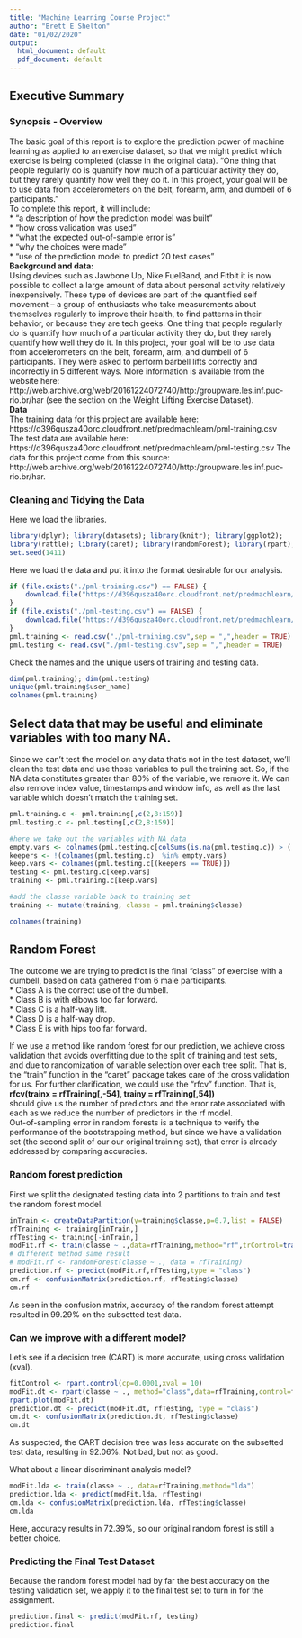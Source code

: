 ---
title: "Machine Learning Course Project"
author: "Brett E Shelton"
date: "01/02/2020"
output:
  html_document: default
  pdf_document: default
---

## Executive Summary
### Synopsis - Overview
The basic goal of this report is to explore the prediction power of machine learning as applied to an exercise dataset, so that we might predict which exercise is being completed (classe in the original data).   "One thing that people regularly do is quantify how  much of a particular activity they do, but they rarely quantify how well they do it. In this project, your goal will be to use data from accelerometers on the belt, forearm, arm, and dumbell of 6 participants."     
To complete this report, it will include:  
* “a description of how the prediction model was built”  
* "how cross validation was used"  
* "what the expected out-of-sample error is"  
* "why the choices were made"  
* "use of the prediction model to predict 20 test cases"  
__Background and data:__  
Using devices such as Jawbone Up, Nike FuelBand, and Fitbit it is now possible to collect a large amount of data about personal activity relatively inexpensively. These type of devices are part of the quantified self movement – a group of enthusiasts who take measurements about themselves regularly to improve their health, to find patterns in their behavior, or because they are tech geeks. One thing that people regularly do is quantify how much of a particular activity they do, but they rarely quantify how well they do it. In this project, your goal will be to use data from accelerometers on the belt, forearm, arm, and dumbell of 6 participants. They were asked to perform barbell lifts correctly and incorrectly in 5 different ways. More information is available from the website here: http://web.archive.org/web/20161224072740/http:/groupware.les.inf.puc-rio.br/har (see the section on the Weight Lifting Exercise Dataset).  
__Data__  
The training data for this project are available here:
https://d396qusza40orc.cloudfront.net/predmachlearn/pml-training.csv
The test data are available here:
https://d396qusza40orc.cloudfront.net/predmachlearn/pml-testing.csv
The data for this project come from this source: http://web.archive.org/web/20161224072740/http:/groupware.les.inf.puc-rio.br/har.
  
### Cleaning and Tidying the Data  
Here we load the libraries. 
```{r, echo=TRUE, results='hold', warning=FALSE, message=FALSE}
library(dplyr); library(datasets); library(knitr); library(ggplot2);
library(rattle); library(caret); library(randomForest); library(rpart); library(rpart.plot); library(klaR)
set.seed(1411)
```
Here we load the data and put it into the format desirable for our analysis.
```{r, echo=TRUE, warning=FALSE, message=FALSE}
if (file.exists("./pml-training.csv") == FALSE) {
    download.file("https://d396qusza40orc.cloudfront.net/predmachlearn/pml-training.csv","./pml-training.csv")
}
if (file.exists("./pml-testing.csv") == FALSE) {
    download.file("https://d396qusza40orc.cloudfront.net/predmachlearn/pml-testing.csv","./pml-testing.csv")
}
pml.training <- read.csv("./pml-training.csv",sep = ",",header = TRUE)
pml.testing <- read.csv("./pml-testing.csv",sep = ",",header = TRUE)
```
Check the names and the unique users of training and testing data.
```{r, echo=TRUE, warning=FALSE, message=FALSE}
dim(pml.training); dim(pml.testing)
unique(pml.training$user_name)
colnames(pml.training)
```
## Select data that may be useful and eliminate variables with too many NA.  
Since we can't test the model on any data that's not in the test dataset,
we'll clean the test data and use those variables to pull the training set.
So, if the NA data constitutes greater than 80% of the variable, we remove it.
We can also remove index value, timestamps and window info, as well as the last variable which doesn't match the training set.
```{r, echo=TRUE, warning=FALSE, message=FALSE}
pml.training.c <- pml.training[,c(2,8:159)]
pml.testing.c <- pml.testing[,c(2,8:159)]

#here we take out the variables with NA data
empty.vars <- colnames(pml.testing.c[colSums(is.na(pml.testing.c)) > (.8*(nrow(pml.testing.c)))])
keepers <- !(colnames(pml.testing.c)  %in% empty.vars)
keep.vars <- colnames(pml.testing.c[(keepers == TRUE)])
testing <- pml.testing.c[keep.vars]
training <- pml.training.c[keep.vars]

#add the classe variable back to training set
training <- mutate(training, classe = pml.training$classe)

colnames(training)
```
## Random Forest
The outcome we are trying to predict is the final "class" of exercise with a dumbell, based on data gathered from 6 male participants.  
* Class A is the correct use of the dumbell.  
* Class B is with elbows too far forward.  
* Class C is a half-way lift.  
* Class D is a half-way drop.  
* Class E is with hips too far forward.  

If we use a method like random forest for our prediction, we achieve cross validation that avoids overfitting due to the split of training and test sets, and due to randomization of variable selection over each tree split. That is, the "train" function in the "caret" package takes care of the cross validation for us. For further clarification, we could use the "rfcv" function. That is,  
__rfcv(trainx = rfTraining[,-54], trainy = rfTraining[,54])__    
should give us the number of predictors and the error rate associated with each as we reduce the number of predictors in the rf model.  
Out-of-sampling error in random forests is a technique to verify the performance of the bootstrapping method, but since we have a validation set (the second split of our our original training set), that error is already addressed by comparing accuracies.

### Random forest prediction
First we split the designated testing data into 2 partitions to train and test the random forest model.
```{r, echo=TRUE, warning=FALSE, message=FALSE}
inTrain <- createDataPartition(y=training$classe,p=0.7,list = FALSE)
rfTraining <- training[inTrain,]
rfTesting <- training[-inTrain,]
modFit.rf <- train(classe ~ .,data=rfTraining,method="rf",trControl=trainControl(method="cv",number = 3),ntree=200)
# different method same result
# modFit.rf <- randomForest(classe ~ ., data = rfTraining)
prediction.rf <- predict(modFit.rf,rfTesting,type = "class")
cm.rf <- confusionMatrix(prediction.rf, rfTesting$classe)
cm.rf
```
As seen in the confusion matrix, accuracy of the random forest attempt resulted in 99.29% on the subsetted test data.

### Can we improve with a different model?
Let's see if a decision tree (CART) is more accurate, using cross validation (xval).
```{r, echo=TRUE, warning=FALSE, message=FALSE}
fitControl <- rpart.control(cp=0.0001,xval = 10)
modFit.dt <- rpart(classe ~ ., method="class",data=rfTraining,control=fitControl)
rpart.plot(modFit.dt)
prediction.dt <- predict(modFit.dt, rfTesting, type = "class")
cm.dt <- confusionMatrix(prediction.dt, rfTesting$classe)
cm.dt
```
As suspected, the CART decision tree was less accurate on the subsetted test data, resulting in 92.06%. Not bad, but not as good.

What about a linear discriminant analysis model?
```{r, echo=TRUE, warning=FALSE, message=FALSE}
modFit.lda <- train(classe ~ ., data=rfTraining,method="lda")
prediction.lda <- predict(modFit.lda, rfTesting)
cm.lda <- confusionMatrix(prediction.lda, rfTesting$classe)
cm.lda
```
Here, accuracy results in 72.39%, so our original random forest is still a better choice.

### Predicting the Final Test Dataset
Because the random forest model had by far the best accuracy on the testing validation set, we apply it to the final test set to turn in for the assignment.
```{r, echo=TRUE, warning=FALSE, message=FALSE}
prediction.final <- predict(modFit.rf, testing)
prediction.final
```



